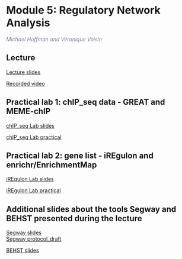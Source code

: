 # Module 5: Regulatory Network Analysis {#intro-regulatory-networks}

*<font color="#827e9c">Michael Hoffman and Veronique Voisin</font>*

## Lecture  
 [Lecture slides](./lectures/Pathways_2021_Module5_lecture_MH.pdf)  

 [Recorded video](https://www.youtube.com/watch?v=6rKCUOqGtXA&list=PL3izGL6oi0S-xaoH8p9LnJD8RQm8eNWF2&index=5)

## Practical lab 1: chIP_seq data - GREAT and MEME-chIP
  [chIP_seq Lab slides](./lectures/Pathways_2021_Module5_practical_lab_CHIPseq_lab_vv.pdf)  

  [chIP_seq Lab practical](#regulatory_network_chipseq_lab)

## Practical lab 2: gene list - iREgulon and enrichr/EnrichmentMap

  [iREgulon Lab slides](./lectures/Pathways_2021_Module5lab_iregulon.pdf)  

  [iREgulon Lab practical](#regulatory_network_lab)
  
## Additional slides about the tools Segway and BEHST presented during the lecture 

  [Segway slides](./lectures/Pathways_2021_Segway_GMTK02_UTMIST_2021.pdf)  
  [Segway protocol_draft](./lectures/Pathways_2021_segway_semi_automated_genome_annotation_post_submission_draft.pdf)  
  
  [BEHST slides](./lectures/Pathways_2021_BEHST07_Asilomar_Chromatin_2020.pdf)  

